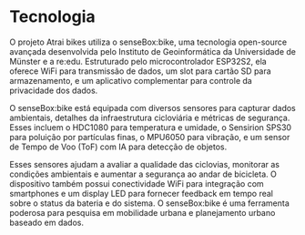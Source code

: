 # Tecnologia

O projeto Atrai bikes utiliza o senseBox:bike, uma tecnologia open-source avançada desenvolvida pelo Instituto de Geoinformática da Universidade de Münster e a re:edu. Estruturado pelo microcontrolador ESP32S2, ela oferece WiFi para transmissão de dados, um slot para cartão SD para armazenamento, e um aplicativo complementar para controle da privacidade dos dados.

O senseBox:bike está equipada com diversos sensores para capturar dados ambientais, detalhes da infraestrutura cicloviária e métricas de segurança. Esses incluem o HDC1080 para temperatura e umidade, o Sensirion SPS30 para poluição por partículas finas, o MPU6050 para vibração, e um sensor de Tempo de Voo (ToF) com IA para detecção de objetos.

Esses sensores ajudam a avaliar a qualidade das ciclovias, monitorar as condições ambientais e aumentar a segurança ao andar de bicicleta. O dispositivo também possui conectividade WiFi para integração com smartphones e um display LED para fornecer feedback em tempo real sobre o status da bateria e do sistema. O senseBox:bike é uma ferramenta poderosa para pesquisa em mobilidade urbana e planejamento urbano baseado em dados.
